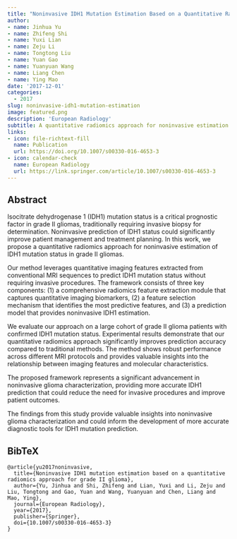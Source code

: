 ```yaml
---
title: "Noninvasive IDH1 Mutation Estimation Based on a Quantitative Radiomics Approach for Grade II Glioma"
author: 
- name: Jinhua Yu
- name: Zhifeng Shi
- name: Yuxi Lian
- name: Zeju Li
- name: Tongtong Liu
- name: Yuan Gao
- name: Yuanyuan Wang
- name: Liang Chen
- name: Ying Mao
date: '2017-12-01'
categories:
  - 2017
slug: noninvasive-idh1-mutation-estimation
image: featured.png
description: 'European Radiology'
subtitle: A quantitative radiomics approach for noninvasive estimation of IDH1 mutation status in grade II gliomas.
links:
- icon: file-richtext-fill
  name: Publication
  url: https://doi.org/10.1007/s00330-016-4653-3
- icon: calendar-check
  name: European Radiology
  url: https://link.springer.com/article/10.1007/s00330-016-4653-3
---
```


## Abstract

Isocitrate dehydrogenase 1 (IDH1) mutation status is a critical prognostic factor in grade II gliomas, traditionally requiring invasive biopsy for determination. Noninvasive prediction of IDH1 status could significantly improve patient management and treatment planning. In this work, we propose a quantitative radiomics approach for noninvasive estimation of IDH1 mutation status in grade II gliomas.

Our method leverages quantitative imaging features extracted from conventional MRI sequences to predict IDH1 mutation status without requiring invasive procedures. The framework consists of three key components: (1) a comprehensive radiomics feature extraction module that captures quantitative imaging biomarkers, (2) a feature selection mechanism that identifies the most predictive features, and (3) a prediction model that provides noninvasive IDH1 estimation.

We evaluate our approach on a large cohort of grade II glioma patients with confirmed IDH1 mutation status. Experimental results demonstrate that our quantitative radiomics approach significantly improves prediction accuracy compared to traditional methods. The method shows robust performance across different MRI protocols and provides valuable insights into the relationship between imaging features and molecular characteristics.

The proposed framework represents a significant advancement in noninvasive glioma characterization, providing more accurate IDH1 prediction that could reduce the need for invasive procedures and improve patient outcomes. 

The findings from this study provide valuable insights into noninvasive glioma characterization and could inform the development of more accurate diagnostic tools for IDH1 mutation prediction.

## BibTeX

```{=html}
<pre class="quarto-appendix-bibtex" data-clipboard-text="@article{yu2017noninvasive,
  title={Noninvasive IDH1 mutation estimation based on a quantitative radiomics approach for grade II glioma},
  author={Yu, Jinhua and Shi, Zhifeng and Lian, Yuxi and Li, Zeju and Liu, Tongtong and Gao, Yuan and Wang, Yuanyuan and Chen, Liang and Mao, Ying},
  journal={European Radiology},
  year={2017},
  publisher={Springer},
  doi={10.1007/s00330-016-4653-3}
}"><code>@article{yu2017noninvasive,
  title={Noninvasive IDH1 mutation estimation based on a quantitative radiomics approach for grade II glioma},
  author={Yu, Jinhua and Shi, Zhifeng and Lian, Yuxi and Li, Zeju and Liu, Tongtong and Gao, Yuan and Wang, Yuanyuan and Chen, Liang and Mao, Ying},
  journal={European Radiology},
  year={2017},
  publisher={Springer},
  doi={10.1007/s00330-016-4653-3}
}</code></pre>
``` 